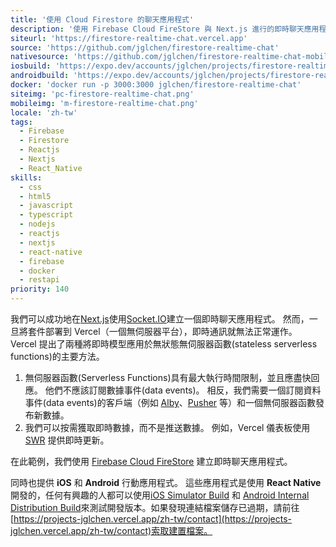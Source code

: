 ```yaml
---
title: '使用 Cloud Firestore 的聊天應用程式'
description: '使用 Firebase Cloud FireStore 與 Next.js 進行的即時聊天應用程式'
siteurl: 'https://firestore-realtime-chat.vercel.app'
source: 'https://github.com/jglchen/firestore-realtime-chat'
nativesource: 'https://github.com/jglchen/firestore-realtime-chat-mobile'
iosbuild: 'https://expo.dev/accounts/jglchen/projects/firestore-realtime-chat/builds/2c3cb3b7-2253-421f-9ab7-cb5ff98492b6'
androidbuild: 'https://expo.dev/accounts/jglchen/projects/firestore-realtime-chat/builds/de478887-4f60-43d5-9911-d20d55627706'
docker: 'docker run -p 3000:3000 jglchen/firestore-realtime-chat'
siteimg: 'pc-firestore-realtime-chat.png'
mobileimg: 'm-firestore-realtime-chat.png'
locale: 'zh-tw'
tags:
  - Firebase
  - Firestore
  - Reactjs
  - Nextjs
  - React_Native
skills:
  - css
  - html5
  - javascript
  - typescript
  - nodejs
  - reactjs
  - nextjs
  - react-native
  - firebase
  - docker
  - restapi
priority: 140
---
```


我們可以成功地在[Next.js](https://nextjs.org/)使用[Socket.IO](https://socket.io/)建立一個即時聊天應用程式。 然而，一旦將套件部署到 Vercel（一個無伺服器平台），即時通訊就無法正常運作。 Vercel 提出了兩種將即時模型應用於無狀態無伺服器函數(stateless serverless functions)的主要方法。

1. 無伺服器函數(Serverless Functions)具有最大執行時間限制，並且應盡快回應。 他們不應該訂閱數據事件(data events)。 相反，我們需要一個訂閱資料事件(data events)的客戶端（例如 [Alby](https://ously.com/)、[Pusher](https://pusher.com/) 等）和一個無伺服器函數發布新數據。
2. 我們可以按需獲取即時數據，而不是推送數據。 例如，Vercel 儀表板使用 [SWR](https://swr.vercel.app/) 提供即時更新。

在此範例，我們使用 [Firebase Cloud FireStore](https://firebase.google.com/products/firestore) 建立即時聊天應用程式。

同時也提供 **iOS** 和 **Android** 行動應用程式。 這些應用程式是使用 **React Native** 開發的，任何有興趣的人都可以使用[iOS Simulator Build](https://expo.dev/accounts/jglchen/projects/firestore-realtime-chat/builds/2c3cb3b7-2253-421f-9ab7-cb5ff98492b6) 和 [Android Internal Distribution Build](https://expo.dev/accounts/jglchen/projects/firestore-realtime-chat/builds/de478887-4f60-43d5-9911-d20d55627706)來測試開發版本。如果發現連結檔案儲存已過期，請前往[https://projects-jglchen.vercel.app/zh-tw/contact](https://projects-jglchen.vercel.app/zh-tw/contact)索取建置檔案。
